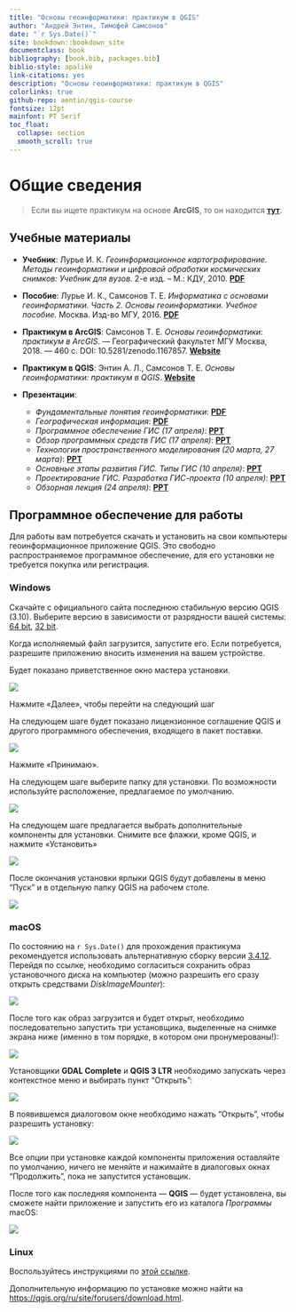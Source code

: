 ```yaml
--- 
title: "Основы геоинформатики: практикум в QGIS"
author: "Андрей Энтин, Тимофей Самсонов"
date: "`r Sys.Date()`"
site: bookdown::bookdown_site
documentclass: book
bibliography: [book.bib, packages.bib]
biblio-style: apalike
link-citations: yes
description: "Основы геоинформатики: практикум в QGIS"
colorlinks: true
github-repo: aentin/qgis-course
fontsize: 12pt
mainfont: PT Serif
toc_float:
  collapse: section
  smooth_scroll: true
---
```


# Общие сведения {-}

<!-- Вторая пересдача по курсу «Основы геоинформатики» назначена на пятницу 11 сентября, 17:00 по московскому времени. Зачёт будет проведён в форме устного собеседования в дистанционном режиме на платформе Zoom: [ссылка](https://us02web.zoom.us/j/87114028549?pwd=OEVacURRTXYrMkZLbTNoWkdvRExrQT09) -->

<!-- Учебные материалы и вопросы для подготовки размещены на странице ниже.  -->

<!-- Обращаем ваше внимание, что для получения зачёта необходимо выполнить все практические работы. Преподаватели, которые вели у вас практические занятия в весеннем семестре, больше не будут принимать отчёты о практических работах. Вместо них отчёты следует направлять инженеру кафедры картографии А.Л. Энтину на электронную почту [aentin@geogr.msu.ru](mailto:aentin@geogr.msu.ru), в теме письма обязательно указывайте "основы геоинформатики", а также вашу фамилию. -->


> Если вы ищете практикум на основе __ArcGIS__, то он находится [__тут__](https://tsamsonov.github.io/arcgis-course/).

## Учебные материалы {-}

- __Учебник__: Лурье И. К. _Геоинформационное картографирование. Методы геоинформатики и цифровой обработки космических снимков: Учебник для вузов._ 2-е изд. – М.: КДУ, 2010. [__PDF__](https://istina.msu.ru/download/295728157/1jUpeD:roxrGk69x0LxZCpC5w_KNV0o390/)

- __Пособие__: Лурье И. К., Самсонов Т. Е. _Информатика с основами геоинформатики. Часть 2. Основы геоинформатики. Учебное пособие._ Москва. Изд-во МГУ, 2016. [__PDF__](https://istina.msu.ru/download/45821659/1ej66u:uSUtcUS-XmdMMyRRpC-yflDmCv8/)

- __Практикум в ArcGIS__: Самсонов Т. Е. _Основы геоинформатики: практикум в ArcGIS_. — Географический факультет МГУ Москва, 2018. — 460 с. DOI: 10.5281/zenodo.1167857. [__Website__](https://tsamsonov.github.io/arcgis-course/)

- __Практикум в QGIS__: Энтин А. Л., Самсонов Т. Е. _Основы геоинформатики: практикум в QGIS_. [__Website__](https://aentin.github.io/qgis-course/)

- __Презентации__:
  - *Фундаментальные понятия геоинформатики*: [__PDF__](https://www.dropbox.com/s/skfry975yev660o/GIS_Models_Referencing.pdf?dl=0)
  - *Географическая информация*: [__PDF__](https://www.dropbox.com/s/15x9c5a1zkk34ep/GIS_Information_Economics.pdf?dl=0)
  - *Программное обеспечение ГИС (17 апреля)*: [__PPT__](https://1drv.ms/p/s!AmtmZDq3JgxHgZYyWa7tCh6cnSncZg?e=4uXt7L)
  - *Обзор программных средств ГИС (17 апреля)*: [__PPT__](https://1drv.ms/b/s!AmtmZDq3JgxHgZYzXaJpig-PVM3g0A?e=XrTnyu)
  - *Технологии пространственного моделирования (20 марта, 27 марта)*: [__PPT__](https://1drv.ms/p/s!AmtmZDq3JgxHgZUH2LWFrSxmy9FnEw?e=NGpBCU)
  - *Основные этапы развития ГИС. Типы ГИС (10 апреля)*: [__PPT__](https://1drv.ms/p/s!AmtmZDq3JgxHgZYTeyK01FEjAt-08w?e=IXMy3D)
  - *Проектирование ГИС. Разработка ГИС-проекта (10 апреля)*: [__PPT__](https://1drv.ms/p/s!AmtmZDq3JgxHgZYS0k69BhHwrTxFzw?e=VL6xWU)
  - *Обзорная лекция (24 апреля)*: [__PPT__](https://1drv.ms/p/s!AmtmZDq3JgxHgZY1r1o6Vj4-J7ohlA?e=o6796y)

<!-- ## Программа зачета {-} -->

<!-- Для подготовки к зачету следует использовать перечень вопросов, представленный ниже. Данный перечень можно также [__просмотреть__](https://docs.google.com/spreadsheets/d/1XkEj_3ciispGcWGvSMhCuWBQhmZfvw0JpKXH3_YZemM/edit?usp=sharing) непосредственно в _Google Docs_ или [__скачать__](https://docs.google.com/spreadsheets/d/e/2PACX-1vQxLnmOdaCMSpLT-TL9t0F97mzlP-v8njteOoVm1NOijWYle9YQiv8ELWGmehVFNDyesQDyF9TPy63-/pub?output=xlsx) в формате _Microsoft Excel_. -->

<!-- ```{r, out.width = "690px", echo=FALSE} -->
<!-- # tab = googlesheets4::read_sheet("https://docs.google.com/spreadsheets/d/1XkEj_3ciispGcWGvSMhCuWBQhmZfvw0JpKXH3_YZemM/edit?usp=sharing") -->
<!-- knitr::include_url('https://docs.google.com/spreadsheets/d/e/2PACX-1vQxLnmOdaCMSpLT-TL9t0F97mzlP-v8njteOoVm1NOijWYle9YQiv8ELWGmehVFNDyesQDyF9TPy63-/pubhtml?gid=0&amp;single=true&amp;widget=true&amp;headers=false', height = '1938px') -->
<!-- ``` -->
<!-- Темы для подготовки составлены И. К. Лурье (лектор) и Т. Е. Самсоновым. -->

<!-- Темы занятия: -->

<!-- 1. Задачи пространственного моделирования -->
<!-- 2. Способы моделирования -->
<!-- 3. Подготовка исходных данных для создания модели -->
<!-- 4. Методы интерполяции -->
<!-- 5. Геостатистическая интерполяция и кригинг -->
<!-- 2. Сопоставление методов -->
<!-- 3. Применение пространственных моделей -->


## Программное обеспечение для работы {-}

Для работы вам потребуется скачать и установить на свои компьютеры геоинформационное приложение QGIS. Это свободно распространяемое программное обеспечение, для его установки не требуется покупка или регистрация. 

### Windows {-}

Скачайте с официального сайта последнюю стабильную версию QGIS (3.10). Выберите версию в зависимости от разрядности вашей системы: [64 bit](https://qgis.org/downloads/QGIS-OSGeo4W-3.10.3-3-Setup-x86_64.exe), [32 bit](https://qgis.org/downloads/QGIS-OSGeo4W-3.10.3-3-Setup-x86.exe).

Когда исполняемый файл загрузится, запустите его. Если потребуется, разрешите приложению вносить изменения на вашем устройстве. 

Будет показано приветственное окно мастера установки.

![](images/installation_instruction_win/win01.png)

Нажмите «Далее», чтобы перейти на следующий шаг

На следующем шаге будет показано лицензионное соглашение QGIS и другого программного обеспечения, входящего в пакет поставки.

![](images/installation_instruction_win/win02.png)

Нажмите «Принимаю».

На следующем шаге выберите папку для установки. По возможности используйте расположение, предлагаемое по умолчанию.

![](images/installation_instruction_win/win03.png)

На следующем шаге предлагается выбрать дополнительные компоненты для установки. Снимите все флажки, кроме QGIS, и нажмите «Установить»

![](images/installation_instruction_win/win04.png)

После окончания установки ярлыки QGIS будут добавлены в меню "Пуск" и в отдельную папку QGIS на рабочем столе.

![](images/installation_instruction_win/win05.png)

### macOS {-}

По состоянию на `r Sys.Date()` для прохождения практикума рекомендуется использовать альтернативную сборку версии [3.4.12](https://www.kyngchaos.com/files/software/qgis/QGIS-macOS-3.4.12-1.dmg). Перейдя по ссылке, необходимо согласиться сохранить образ установочного диска  на компьютер (можно разрешить его сразу открыть средствами _DiskImageMounter_):

![](images/installation_instruction_mac/mac01.png)

После того как образ загрузится и будет открыт, необходимо последовательно запустить три установщика, выделенные на снимке экрана ниже (именно в том порядке, в котором они пронумерованы!):

![](images/installation_instruction_mac/mac02.png)

Установщики __GDAL Complete__ и __QGIS 3 LTR__ необходимо запускать через контекстное меню и выбирать пункт "Открыть":

![](images/installation_instruction_mac/mac03.png)

В появившемся диалоговом окне необходимо нажать "Открыть", чтобы разрешить установку:

![](images/installation_instruction_mac/mac04.png)

Все опции при установке каждой компоненты приложения оставляйте по умолчанию, ничего не меняйте и нажимайте в диалоговых окнах "Продолжить", пока не запустится установщик.

После того как последняя компонента — __QGIS__ — будет установлена, вы сможете найти приложение и запустить его из каталога _Программы_ macOS:

![](images/installation_instruction_mac/mac05.png)

### Linux {-}

Воспользуйтесь инструкциями по [этой ссылке](https://qgis.org/ru/site/forusers/alldownloads.html#linux).

Дополнительную информацию по установке можно найти на [https://qgis.org/ru/site/forusers/download.html](https://qgis.org/ru/site/forusers/download.html).

<!-- # Введение{-} -->

<!-- Практикум разрабатывается для студентов кафедры картографии и геоинформатики географического факультета МГУ имени М.В. Ломоносова. Упражнения выполяются в свободно распространяемом ГИС-пакете [QGIS](https://www.qgis.org/ru/site/forusers/download.html). На занятиях вы можете пользоваться стационарными компьютерами в аудитории 1903, а для выполнения домашних работ вам нужно будет установить QGIS на ваши личные машины. -->

<!-- Сдавать отчёты и домашние работы мы будем через [Google Classroom](https://classroom.google.com). Для того, чтобы присоединиться к курсу, нужно: -->

<!-- 1. Зарегистрировать аккаунт Google. Для этого не обязательно создавать почтовый ящик в Google Mail, можно воспользоваться любой имеющейся почтой. -->
<!-- 2. Зайти на главную страницу Google Classroom (https://classroom.google.com) -->
<!-- 3. Присоединиться к курсу по коду **`glb5hvb`**. -->

<!-- Практиум находится в разработке, поэтому вы неизбежно столкнётесь с ошибками в данных, процедурах и текстах упражнений. О любых найденных ошибках, опечатках и выявленных проблемах с программным обеспечением прошу немедленно сообщать преподавателю одним из следующих способов: через систему учёта ошибок GitHub (Issues), через Classroom, по [электронной почте](mailto:aentin@geogr.msu.ru). -->

<!-- *Сейчас практикум доступен только в формате HTML, возможность его использования в других форматах (PDF, EPUB) будет реализована позже.* -->

<!-- **Перед выполнением практикума необходимо внимательно ознакомиться с регламентом и тщательно придерживаться его при выполнении заданий.** -->

<!-- ## Регламент{-} -->

<!-- Вы можете выполнять упражнения как на своих личных компьютерах, так и на стационарных компьютерах, которые имеются в аудитории 1903. Если вы пользуетесь личным компьютером, рекомендую создать папку `GIS` в корне одного из дисков и помещать материалы упражнений туда. Если вы работаете на компьютерах в 1903, соблюдайте следующие требования: -->

<!-- - __Ваша личная рабочая директория должна иметь адрес__ -->

<!--     `D:\GIS\<ваша кафедра>\<фамилия>` -->

<!--     Например, студент 207 группы Петров хранит результаты своей работы в каталоге `D:\GIS\207_CAR\Petrov`. Если в группе есть несколько человек с одинаковой фамилией, добавляйте к фамилии первые буквы имени и отчества, например: `D:\GIS\207_CAR\PetrovIS` -->

<!-- - __Каждое задание вы начинаете с того, что копируете соответствующую папку в свою директорию на локальном диске D.__ -->

<!--     Исходные данные для выполнения упражнений размещаются в виде файлового архива в Google Classroom. Вы скачиваете этот архив и распаковываете его в свою директорию -->

<!-- - __Отчётные файлы по упражнениям сдаются только через Classroom.__ -->